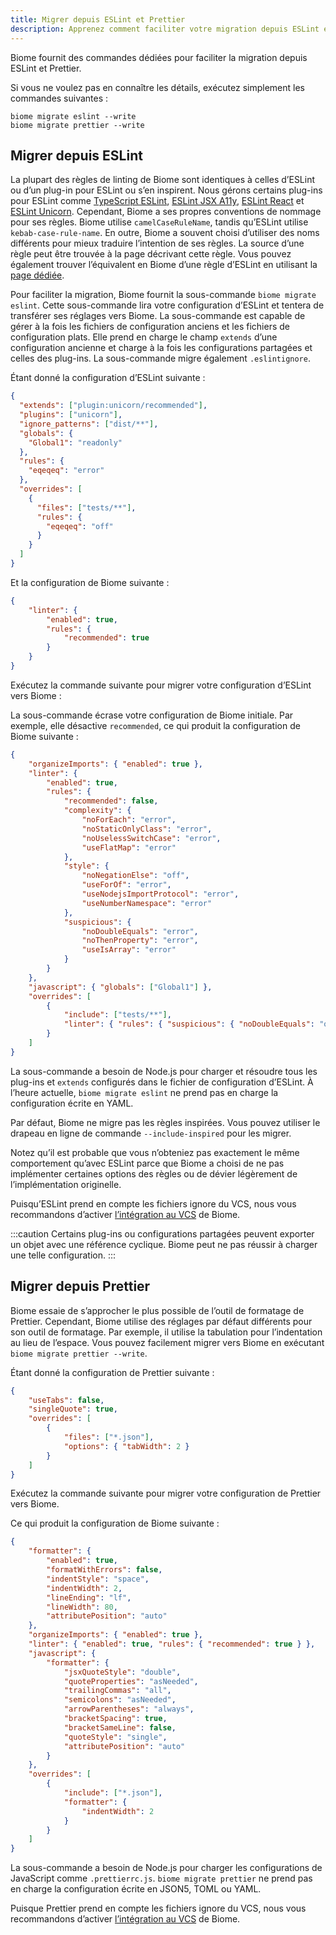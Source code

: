 ```yaml
---
title: Migrer depuis ESLint et Prettier
description: Apprenez comment faciliter votre migration depuis ESLint et Prettier
---
```



Biome fournit des commandes dédiées pour faciliter la migration depuis ESLint et Prettier.

Si vous ne voulez pas en connaître les détails, exécutez simplement les commandes suivantes&nbsp;:

```shell
biome migrate eslint --write
biome migrate prettier --write
```

## Migrer depuis ESLint

La plupart des règles de linting de Biome sont identiques à celles d’ESLint ou d’un plug-in pour ESLint ou s’en inspirent.
Nous gérons certains plug-ins pour ESLint comme [TypeScript ESLint](https://typescript-eslint.io/), [ESLint JSX A11y](https://github.com/jsx-eslint/eslint-plugin-jsx-a11y), [ESLint React](https://github.com/jsx-eslint/eslint-plugin-react) et [ESLint Unicorn](https://github.com/sindresorhus/eslint-plugin-unicorn).
Cependant, Biome a ses propres conventions de nommage pour ses règles.
Biome utilise `camelCaseRuleName`, tandis qu’ESLint utilise `kebab-case-rule-name`.
En outre, Biome a souvent choisi d’utiliser des noms différents pour mieux traduire l’intention de ses règles.
La source d’une règle peut être trouvée à la page décrivant cette règle.
Vous pouvez également trouver l’équivalent en Biome d’une règle d’ESLint en utilisant la [page dédiée](/fr/linter/rules-sources).

Pour faciliter la migration, Biome fournit la sous-commande `biome migrate eslint`.
Cette sous-commande lira votre configuration d’ESLint et tentera de transférer ses réglages vers Biome.
La sous-commande est capable de gérer à la fois les fichiers de configuration anciens et les fichiers de configuration plats.
Elle prend en charge le champ `extends` d’une configuration ancienne et charge à la fois les configurations partagées et celles des plug-ins.
La sous-commande migre également `.eslintignore`.

Étant donné la configuration d’ESLint suivante&nbsp;:

```json title=".eslintrc.json"
{
  "extends": ["plugin:unicorn/recommended"],
  "plugins": ["unicorn"],
  "ignore_patterns": ["dist/**"],
  "globals": {
    "Global1": "readonly"
  },
  "rules": {
    "eqeqeq": "error"
  },
  "overrides": [
    {
      "files": ["tests/**"],
      "rules": {
        "eqeqeq": "off"
      }
    }
  ]
}
```

Et la configuration de Biome suivante&nbsp;:

```json title="biome.json"
{
	"linter": {
		"enabled": true,
		"rules": {
			"recommended": true
		}
	}
}
```

Exécutez la commande suivante pour migrer votre configuration d’ESLint vers Biome&nbsp;:

<PackageManagerBiomeCommand command="migrate eslint --write"/>

La sous-commande écrase votre configuration de Biome initiale.
Par exemple, elle désactive `recommended`,
ce qui produit la configuration de Biome suivante&nbsp;:

```json title="biome.json"
{
	"organizeImports": { "enabled": true },
	"linter": {
		"enabled": true,
		"rules": {
			"recommended": false,
			"complexity": {
				"noForEach": "error",
				"noStaticOnlyClass": "error",
				"noUselessSwitchCase": "error",
				"useFlatMap": "error"
			},
			"style": {
				"noNegationElse": "off",
				"useForOf": "error",
				"useNodejsImportProtocol": "error",
				"useNumberNamespace": "error"
			},
			"suspicious": {
				"noDoubleEquals": "error",
				"noThenProperty": "error",
				"useIsArray": "error"
			}
		}
	},
	"javascript": { "globals": ["Global1"] },
	"overrides": [
		{
			"include": ["tests/**"],
			"linter": { "rules": { "suspicious": { "noDoubleEquals": "off" } } }
		}
	]
}
```

La sous-commande a besoin de Node.js pour charger et résoudre tous les plug-ins et `extends` configurés dans le fichier de configuration d’ESLint.
À l’heure actuelle, `biome migrate eslint` ne prend pas en charge la configuration écrite en YAML.

Par défaut, Biome ne migre pas les règles inspirées.
Vous pouvez utiliser le drapeau en ligne de commande `--include-inspired` pour les migrer.

<PackageManagerBiomeCommand command="migrate eslint --write --include-inspired"/>

Notez qu’il est probable que vous n’obteniez pas exactement le même comportement qu’avec ESLint parce que Biome a choisi de ne pas implémenter certaines options des règles ou de dévier légèrement de l’implémentation originelle.

Puisqu’ESLint prend en compte les fichiers ignore du VCS,
nous vous recommandons d’activer [l’intégration au VCS](/fr/guides/integrate-in-vcs) de Biome.

:::caution
Certains plug-ins ou configurations partagées peuvent exporter un objet avec une référence cyclique.
Biome peut ne pas réussir à charger une telle configuration.
:::

## Migrer depuis Prettier

Biome essaie de s’approcher le plus possible de l’outil de formatage de Prettier.
Cependant, Biome utilise des réglages par défaut différents pour son outil de formatage.
Par exemple, il utilise la tabulation pour l’indentation au lieu de l’espace.
Vous pouvez facilement migrer vers Biome en exécutant `biome migrate prettier --write`.

Étant donné la configuration de Prettier suivante&nbsp;:

```json title=".prettierrc.json"
{
	"useTabs": false,
	"singleQuote": true,
	"overrides": [
		{
      		"files": ["*.json"],
      		"options": { "tabWidth": 2 }
    	}
	]
}
```

Exécutez la commande suivante pour migrer votre configuration de Prettier vers Biome.

<PackageManagerBiomeCommand command="migrate prettier --write"/>

Ce qui produit la configuration de Biome suivante&nbsp;:

```json title="biome.json"
{
	"formatter": {
		"enabled": true,
		"formatWithErrors": false,
		"indentStyle": "space",
		"indentWidth": 2,
		"lineEnding": "lf",
		"lineWidth": 80,
		"attributePosition": "auto"
	},
	"organizeImports": { "enabled": true },
	"linter": { "enabled": true, "rules": { "recommended": true } },
	"javascript": {
		"formatter": {
			"jsxQuoteStyle": "double",
			"quoteProperties": "asNeeded",
			"trailingCommas": "all",
			"semicolons": "asNeeded",
			"arrowParentheses": "always",
			"bracketSpacing": true,
			"bracketSameLine": false,
			"quoteStyle": "single",
			"attributePosition": "auto"
		}
	},
	"overrides": [
		{
			"include": ["*.json"],
			"formatter": {
				"indentWidth": 2
			}
		}
	]
}
```

La sous-commande a besoin de Node.js pour charger les configurations de JavaScript comme `.prettierrc.js`.
`biome migrate prettier` ne prend pas en charge la configuration écrite en JSON5, TOML ou YAML.

Puisque Prettier prend en compte les fichiers ignore du VCS,
nous vous recommandons d’activer [l’intégration au VCS](/fr/guides/integrate-in-vcs) de Biome.
